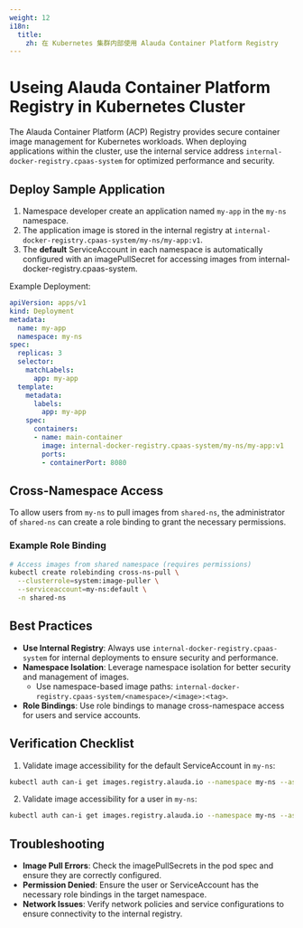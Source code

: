 ```yaml
---
weight: 12
i18n:
  title:
    zh: 在 Kubernetes 集群内部使用 Alauda Container Platform Registry
---
```



# Useing Alauda Container Platform Registry in Kubernetes Cluster
The Alauda Container Platform (ACP) Registry provides secure container image management for Kubernetes workloads. When deploying applications within the cluster, use the internal service address `internal-docker-registry.cpaas-system` for optimized performance and security.

## Deploy Sample Application

1. Namespace developer create an application named `my-app` in the `my-ns` namespace.
2. The application image is stored in the internal registry at `internal-docker-registry.cpaas-system/my-ns/my-app:v1`.
3. The **default** ServiceAccount in each namespace is automatically configured with an imagePullSecret for accessing images from internal-docker-registry.cpaas-system.

Example Deployment:
```yaml
apiVersion: apps/v1
kind: Deployment
metadata:
  name: my-app
  namespace: my-ns
spec:
  replicas: 3
  selector:
    matchLabels:
      app: my-app
  template:
    metadata:
      labels:
        app: my-app
    spec:
      containers:
      - name: main-container
        image: internal-docker-registry.cpaas-system/my-ns/my-app:v1
        ports:
        - containerPort: 8080
```

## Cross-Namespace Access
To allow users from `my-ns` to pull images from `shared-ns`, the administrator of `shared-ns` can create a role binding to grant the necessary permissions.
### Example Role Binding

```bash
# Access images from shared namespace (requires permissions)
kubectl create rolebinding cross-ns-pull \
  --clusterrole=system:image-puller \
  --serviceaccount=my-ns:default \
  -n shared-ns
```

## Best Practices
- **Use Internal Registry**: Always use `internal-docker-registry.cpaas-system` for internal deployments to ensure security and performance.
- **Namespace Isolation**: Leverage namespace isolation for better security and management of images.
  - Use namespace-based image paths: `internal-docker-registry.cpaas-system/<namespace>/<image>:<tag>`.
- **Role Bindings**: Use role bindings to manage cross-namespace access for users and service accounts.

## Verification Checklist
1. Validate image accessibility for the default ServiceAccount in `my-ns`:
```bash
kubectl auth can-i get images.registry.alauda.io --namespace my-ns --as=system:serviceaccount:my-ns:default
```
2. Validate image accessibility for a user in `my-ns`:
```bash
kubectl auth can-i get images.registry.alauda.io --namespace my-ns --as=<username>
```

## Troubleshooting
- **Image Pull Errors**: Check the imagePullSecrets in the pod spec and ensure they are correctly configured.
- **Permission Denied**: Ensure the user or ServiceAccount has the necessary role bindings in the target namespace.
- **Network Issues**: Verify network policies and service configurations to ensure connectivity to the internal registry.

